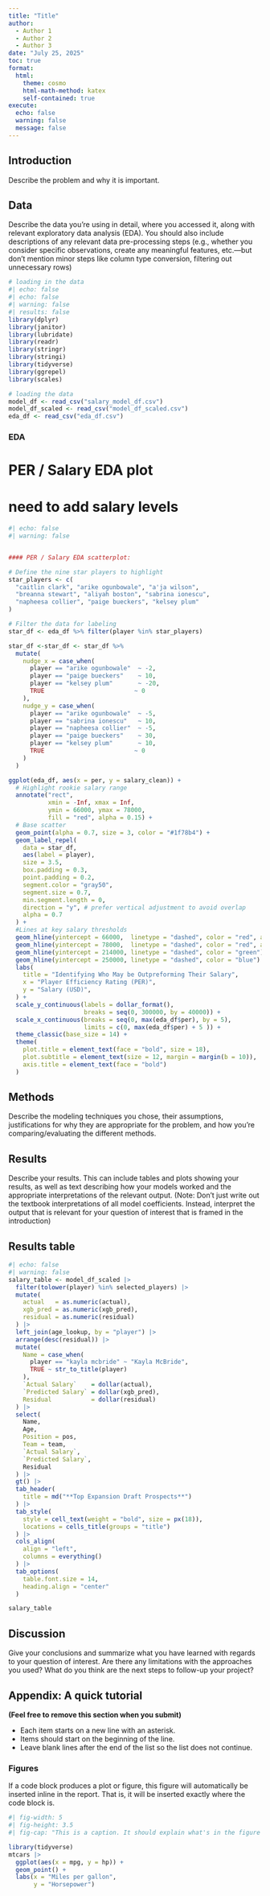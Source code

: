 ```yaml
---
title: "Title"
author:
  - Author 1
  - Author 2
  - Author 3
date: "July 25, 2025"
toc: true
format:
  html:
    theme: cosmo
    html-math-method: katex
    self-contained: true
execute:
  echo: false
  warning: false
  message: false
---
```




## Introduction 

Describe the problem and why it is important.

## Data

Describe the data you’re using in detail, where you accessed it, along with relevant exploratory data analysis (EDA). You should also include descriptions of any relevant data pre-processing steps (e.g., whether you consider specific observations, create any meaningful features, etc.---but don't mention minor steps like column type conversion, filtering out unnecessary rows)

```r
# loading in the data
#| echo: false
#| echo: false
#| warning: false
#| results: false
library(dplyr)
library(janitor)
library(lubridate)
library(readr)
library(stringr)
library(stringi) 
library(tidyverse)
library(ggrepel)
library(scales)

# loading the data
model_df <- read_csv("salary_model_df.csv")
model_df_scaled <- read_csv("model_df_scaled.csv")
eda_df <- read_csv("eda_df.csv")
```

### EDA
# PER / Salary EDA plot 
# need to add salary levels
```r
#| echo: false
#| warning: false


#### PER / Salary EDA scatterplot: 

# Define the nine star players to highlight
star_players <- c(
  "caitlin clark", "arike ogunbowale", "a'ja wilson",
  "breanna stewart", "aliyah boston", "sabrina ionescu",
  "napheesa collier", "paige bueckers", "kelsey plum"
)

# Filter the data for labeling
star_df <- eda_df %>% filter(player %in% star_players)

star_df <-star_df <- star_df %>%
  mutate(
    nudge_x = case_when(
      player == "arike ogunbowale"  ~ -2,
      player == "paige bueckers"    ~ 10,
      player == "kelsey plum"       ~ -20,
      TRUE                         ~ 0
    ),
    nudge_y = case_when(
      player == "arike ogunbowale"  ~ -5,
      player == "sabrina ionescu"   ~ 10,
      player == "napheesa collier"  ~ -5,
      player == "paige bueckers"    ~ 30,
      player == "kelsey plum"       ~ 10,
      TRUE                         ~ 0
    )
  )

ggplot(eda_df, aes(x = per, y = salary_clean)) +
  # Highlight rookie salary range
  annotate("rect",
           xmin = -Inf, xmax = Inf,
           ymin = 66000, ymax = 78000,
           fill = "red", alpha = 0.15) +
  # Base scatter
  geom_point(alpha = 0.7, size = 3, color = "#1f78b4") +
  geom_label_repel(
    data = star_df,
    aes(label = player),
    size = 3.5,
    box.padding = 0.3,
    point.padding = 0.2,
    segment.color = "gray50",
    segment.size = 0.7,
    min.segment.length = 0,
    direction = "y", # prefer vertical adjustment to avoid overlap
    alpha = 0.7
  ) +
  #Lines at key salary thresholds
  geom_hline(yintercept = 66000,  linetype = "dashed", color = "red", alpha = 0.5) +
  geom_hline(yintercept = 78000,  linetype = "dashed", color = "red", alpha = 0.5) +
  geom_hline(yintercept = 214000, linetype = "dashed", color = "green") +
  geom_hline(yintercept = 250000, linetype = "dashed", color = "blue") +
  labs(
    title = "Identifying Who May be Outpreforming Their Salary",
    x = "Player Efficiency Rating (PER)",
    y = "Salary (USD)",
  ) +
  scale_y_continuous(labels = dollar_format(),
                     breaks = seq(0, 300000, by = 40000)) +
  scale_x_continuous(breaks = seq(0, max(eda_df$per), by = 5),
                     limits = c(0, max(eda_df$per) + 5 )) +
  theme_classic(base_size = 14) +
  theme(
    plot.title = element_text(face = "bold", size = 18),
    plot.subtitle = element_text(size = 12, margin = margin(b = 10)),
    axis.title = element_text(face = "bold")
  )
```


## Methods

Describe the modeling techniques you chose, their assumptions, justifications for why they are appropriate for the problem, and how you're comparing/evaluating the different methods.

## Results

Describe your results. This can include tables and plots showing your results, as well as text describing how your models worked and the appropriate interpretations of the relevant output. (Note: Don’t just write out the textbook interpretations of all model coefficients. Instead, interpret the output that is relevant for your question of interest that is framed in the introduction)

## Results table
```r
#| echo: false
#| warning: false
salary_table <- model_df_scaled |>
  filter(tolower(player) %in% selected_players) |>
  mutate(
    actual   = as.numeric(actual),
    xgb_pred = as.numeric(xgb_pred),
    residual = as.numeric(residual)
  ) |>
  left_join(age_lookup, by = "player") |>
  arrange(desc(residual)) |>
  mutate(
    Name = case_when(
      player == "kayla mcbride" ~ "Kayla McBride",
      TRUE ~ str_to_title(player)
    ),
    `Actual Salary`    = dollar(actual),
    `Predicted Salary` = dollar(xgb_pred),
    Residual           = dollar(residual)
  ) |>
  select(
    Name,
    Age,
    Position = pos,
    Team = team,
    `Actual Salary`,
    `Predicted Salary`,
    Residual
  ) |>
  gt() |>
  tab_header(
    title = md("**Top Expansion Draft Prospects**")
  ) |>
  tab_style(
    style = cell_text(weight = "bold", size = px(18)),
    locations = cells_title(groups = "title")
  ) |>
  cols_align(
    align = "left",
    columns = everything()
  ) |>
  tab_options(
    table.font.size = 14,
    heading.align = "center"
  )

salary_table
```


## Discussion

Give your conclusions and summarize what you have learned with regards to your question of interest. Are there any limitations with the approaches you used? What do you think are the next steps to follow-up your project?









## Appendix: A quick tutorial

**(Feel free to remove this section when you submit)**


* Each item starts on a new line with an asterisk.
* Items should start on the beginning of the line.
* Leave blank lines after the end of the list so the list does not continue.



### Figures

If a code block produces a plot or figure, this figure will automatically be inserted inline in the report. That is, it will be inserted exactly where the code block is.

```r
#| fig-width: 5
#| fig-height: 3.5
#| fig-cap: "This is a caption. It should explain what's in the figure and what's interesting about it. For instance: There is a negative, strong linear correlation between miles per gallon and horsepower for US cars in the 1970s."

library(tidyverse)
mtcars |> 
  ggplot(aes(x = mpg, y = hp)) +
  geom_point() +
  labs(x = "Miles per gallon",
       y = "Horsepower")
```

